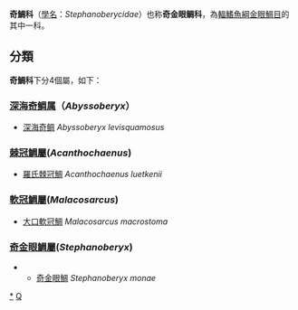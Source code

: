 {{Automatic taxobox
| taxon = Stephanoberycidae
| image = Stephanoberyx monae.jpg
| image_caption = [[奇金眼鯛|奇金眼鯛]]''Stephanoberyx monae''
| authority = T. N. Gill, 1884
| subdivision_ranks = [[屬|屬]]
| subdivision = *見內文
}}
'''奇鯛科'''（[[學名|學名]]：''Stephanoberycidae''）也称'''奇金眼鲷科'''，為[[輻鰭魚綱|輻鰭魚綱]][[金眼鯛目|金眼鯛目]]的其中一科。

==分類==
'''奇鯛科'''下分4個屬，如下：
===[[深海奇鲷属|深海奇鲷属]]（''Abyssoberyx''）===
* [[深海奇鲷|深海奇鲷]] ''Abyssoberyx levisquamosus''
===[[棘冠鯛屬|棘冠鯛屬]](''Acanthochaenus'')===
*[[羅氏棘冠鯛|羅氏棘冠鯛]] ''Acanthochaenus luetkenii''
===[[軟冠鯛屬|軟冠鯛屬]](''Malacosarcus'')===
*[[大口軟冠鯛|大口軟冠鯛]] ''Malacosarcus macrostoma''
===[[奇金眼鯛屬|奇金眼鯛屬]](''Stephanoberyx'')===
**[[奇金眼鯛|奇金眼鯛]] ''Stephanoberyx monae''
{{Taxonbar|from=Q1245741}}

[[Category:奇鯛科|*]]
[[Category:金眼鲷目|Q]]